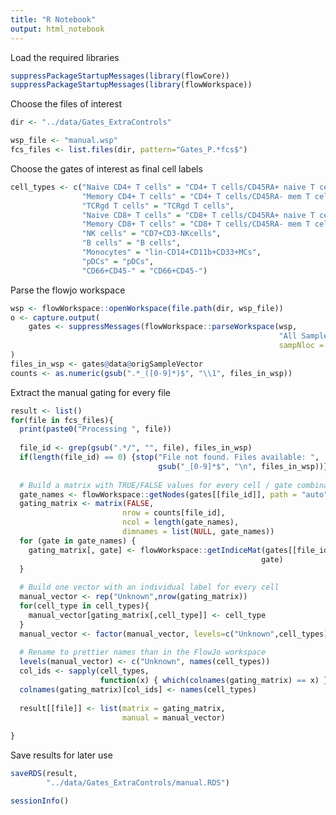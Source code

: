 ```yaml
---
title: "R Notebook"
output: html_notebook
---
```


Load the required libraries

```r
suppressPackageStartupMessages(library(flowCore))
suppressPackageStartupMessages(library(flowWorkspace))
```

Choose the files of interest

```r
dir <- "../data/Gates_ExtraControls"

wsp_file <- "manual.wsp"
fcs_files <- list.files(dir, pattern="Gates_P.*fcs$")
```

Choose the gates of interest as final cell labels

```r
cell_types <- c("Naive CD4+ T cells" = "CD4+ T cells/CD45RA+ naive T cells",
                "Memory CD4+ T cells" = "CD4+ T cells/CD45RA- mem T cells",
                "TCRgd T cells" = "TCRgd T cells",
                "Naive CD8+ T cells" = "CD8+ T cells/CD45RA+ naive T cells",
                "Memory CD8+ T cells" = "CD8+ T cells/CD45RA- mem T cells",
                "NK cells" = "CD7+CD3-NKcells",
                "B cells" = "B cells",
                "Monocytes" = "lin-CD14+CD11b+CD33+MCs",
                "pDCs" = "pDCs",
                "CD66+CD45-" = "CD66+CD45-")
```

Parse the flowjo workspace

```r
wsp <- flowWorkspace::openWorkspace(file.path(dir, wsp_file))
o <- capture.output(
    gates <- suppressMessages(flowWorkspace::parseWorkspace(wsp, 
                                                            "All Samples", 
                                                            sampNloc = "sampleNode"))
)
files_in_wsp <- gates@data@origSampleVector
counts <- as.numeric(gsub(".*_([0-9]*)$", "\\1", files_in_wsp))
```


Extract the manual gating for every file

```r
result <- list()
for(file in fcs_files){
  print(paste0("Processing ", file))
  
  file_id <- grep(gsub(".*/", "", file), files_in_wsp)
  if(length(file_id) == 0) {stop("File not found. Files available: ",
                                 gsub("_[0-9]*$", "\n", files_in_wsp))}
  
  # Build a matrix with TRUE/FALSE values for every cell / gate combination
  gate_names <- flowWorkspace::getNodes(gates[[file_id]], path = "auto")
  gating_matrix <- matrix(FALSE,
                         nrow = counts[file_id],
                         ncol = length(gate_names),
                         dimnames = list(NULL, gate_names))
  for (gate in gate_names) {
    gating_matrix[, gate] <- flowWorkspace::getIndiceMat(gates[[file_id]],
                                                        gate)
  }
  
  # Build one vector with an individual label for every cell
  manual_vector <- rep("Unknown",nrow(gating_matrix))
  for(cell_type in cell_types){
    manual_vector[gating_matrix[,cell_type]] <- cell_type
  }
  manual_vector <- factor(manual_vector, levels=c("Unknown",cell_types))
  
  # Rename to prettier names than in the FlowJo workspace
  levels(manual_vector) <- c("Unknown", names(cell_types))
  col_ids <- sapply(cell_types, 
                    function(x) { which(colnames(gating_matrix) == x) } )
  colnames(gating_matrix)[col_ids] <- names(cell_types)
  
  result[[file]] <- list(matrix = gating_matrix,
                         manual = manual_vector)
  
}
```

Save results for later use

```r
saveRDS(result,
        "../data/Gates_ExtraControls/manual.RDS")
```

```r
sessionInfo()
```
